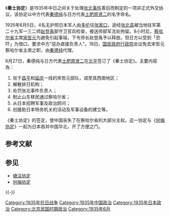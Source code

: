 {{unreferenced|time=2013-6-27}}
《'''秦土协定'''》是1935年中日之间关于处理[[张北事件|张北事件]]善后而制定的一项非正式外交协议，该协定以中方代表[[秦德纯|秦德纯]]与日方代表[[土肥原贤二|土肥原贤二]]的名字命名。

1935年6月5日，4名无护照日本军人由[[多伦|多伦]]往[[张家口|张家口]]，途经[[张北县|张北县]]被当地驻军第二十九军一三二师[[赵登禹|赵登禹]]部守卫官兵检查，被送师部军法处拘留。8小时后，[[察哈尔省|察哈尔省]]主席[[宋哲元|宋哲元]]为避免引起事端，下令师长赵登禹予以释放。但日方以受到「恐吓」为借口，要求中方"惩办直接负责人"。18日，[[国民政府|国民政府]][[行政院|行政院]]会议免去宋哲元察哈尔省主席之职，由[[秦德纯|秦德纯]]代理。

6月27日，秦德纯与日方代表[[土肥原贤二|土肥原贤二]]在[[北平|北平]]签订了《秦土协定》。主要内容為：
# 驻于[[昌平|昌平]]和[[延庆县|延庆]]一线的宋哲元部队，调至其西南地区；
# 解散排日机构；
# 处罚张北事件负责人；
# 制止山东移民通过察哈尔省；
# 从日本招聘军事及政治顾问；
# 创援助日本特务机关的活动及军事设备的建立等。 

《秦土协定》的签定，使中国丧失了在察哈尔省的大部分主权。这一协定与《[[何梅协定|何梅协定]]》一起为日本吞并中国华北，开了方便之门。

== 参考文献 ==
{{Reflist}}

== 参见 ==
* [[塘沽协定|塘沽协定]]
* [[何梅协定|何梅协定]]

{{-}}
{{日本的條約}}
{{國民政府時期中華民國外交}}
[[Category:1935年抗日战争|Category:1935年抗日战争]]
[[Category:1935年中国政治|Category:1935年中国政治]]
[[Category:1935年日本政治|Category:1935年日本政治]]
[[Category:北京民国时期政治|Category:北京民国时期政治]]
[[Category:1935年6月|Category:1935年6月]]
{{history-stub}}